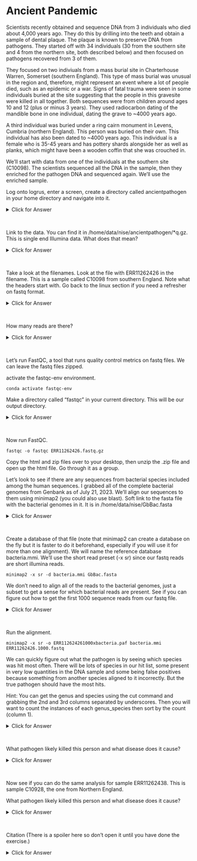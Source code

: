 <!-- Maybe switch to the paired end reads for next year (no enrichment)/ -->

# Ancient Pandemic

Scientists recently obtained and sequence DNA from 3 individuals who died about 4,000 years ago. They do this by drilling into the teeth and obtain a sample of dental plaque. The plaque is known to preserve DNA from pathogens. They started off with 34 individuals (30 from the southern site and 4 from the northern site, both described below) and then focused on pathogens recovered from 3 of them.

They focused on two indiviuals from a mass burial site in Charterhouse Warren, Somerset (southern England). This type of mass burial was unusual in the region and, therefore, might represent an event where a lot of people died, such as an epidemic or a war. Signs of fatal trauma were seen in some individuals buried at the site suggesting that the people in this gravesite were killed in all together. Both sequences were from children around ages 10 and 12 (plus or minus 3 years). They used radiocarbon dating of the mandible bone in one individual, dating the grave to ~4000 years ago.

A third individual was buried under a ring cairn monument in Levens, Cumbria (northern England). This person was buried on their own. This individual has also been dated to ~4000 years ago. This individual is a female who is 35-45 years and has pottery shards alongside her as well as planks, which might have been a wooden coffin that she was crouched in.

We'll start with data from one of the individuals at the southern site (C10098). The scientists sequenced all the DNA in the sample, then they enriched for the pathogen DNA and sequenced again. We'll use the enriched sample.


Log onto logrus, enter a screen, create a directory called ancientpathogen in your home directory and navigate into it.

<details>
  <summary>Click for Answer</summary>
```
mkdir ~/ancientpathogen
cd ~/ancientpathogen
```
</details>
\

Link to the data. You can find it in /home/data/nise/ancientpathogen/*q.gz. This is single end Illumina data. What does that mean?

<!-- The paper says they should be paired end but the data they uploaded to the archive is single end. -->

<details>
  <summary>Click for Answer</summary>
```
ln -s /home/data/nise/ancientpathogen/*q.gz .
```
</details>
\

Take a look at the filenames. Look at the file with ERR11262426 in the filename. This is a sample called C10098 from southern England. Note what the headers start with. Go back to the linux section if you need a refresher on fastq format.

<details>
  <summary>Click for Answer</summary>
```
ls -l

zcat ERR11262426.fastq.gz | head
```
</details>
\

How many reads are there? 


<details>
  <summary>Click for Answer</summary>
```
zgrep -c "^@ERR" ERR11262426.fastq.gz
```
</details>
\


Let's run FastQC, a tool that runs quality control metrics on fastq files. We can leave the fastq files zipped.

activate the fastqc-env environment.

```
conda activate fastqc-env
```

Make a directory called "fastqc" in your current directory. This will be our output directory.

<details>
  <summary>Click for Answer</summary>
```
mkdir fastqc
```
</details>
\


Now run FastQC.

```
fastqc -o fastqc ERR11262426.fastq.gz
```

Copy the html and zip files over to your desktop, then unzip the .zip file and open up the html file. Go through it as a group.


Let's look to see if there are any sequences from bacterial species included among the human sequences. I grabbed all of the complete bacterial genomes from Genbank as of July 21, 2023. We'll align our sequences to them using minimap2 (you could also use blast). Soft link to the fasta file with the bacterial genomes in it. It is in /home/data/nise/GbBac.fasta

<details>
  <summary>Click for Answer</summary>
```
ln -s /home/data/nise/GbBac.fasta .
```
</details>
\

Create a database of that file (note that minimap2 can create a database on the fly but it is faster to do it beforehand, especially if you will use it for more than one alignment). We will name the reference database bacteria.mmi. We'll use the short read preset (-x sr) since our fastq reads are short illumina reads.

```
minimap2 -x sr -d bacteria.mmi GbBac.fasta
```

We don't need to align all of the reads to the bacterial genomes, just a subset to get a sense for which bacterial reads are present. See if you can figure out how to get the first 1000 sequence reads from our fastq file.

<details>
  <summary>Click for Answer</summary>
```
zcat ERR11262438.fastq.gz |head -4000 > ERR11262438.1000.fastq
```
</details>
\

Run the alignment.

```
minimap2 -x sr -o ERR112624261000xbacteria.paf bacteria.mmi ERR11262426.1000.fastq
```


We can quickly figure out what the pathogen is by seeing which species was hit most often. There will be lots of species in our hit list, some present in very low quantities in the DNA sample and some being false positives because something from another species aligned to it incorrectly. But the true pathogen should have the most hits.

Hint: You can get the genus and species using the cut command and grabbing the 2nd and 3rd columns separated by underscores. Then you will want to count the instances of each genus_species then sort by the count (column 1).

<details>
  <summary>Click for Answer</summary>
```
cut -f 2-3 -d '_' ERR112624261000xbacteria.paf | sort |uniq -c | sort -n
```
</details>
\

What pathogen likely killed this person and what disease does it cause?

<details>
  <summary>Click for Answer</summary>
```
Yersinia pestis, which causes the plague.
```
</details>
\

Now see if you can do the same analysis for sample ERR11262438. This is sample C10928, the one from Northern England.

What pathogen likely killed this person and what disease does it cause?

<details>
  <summary>Click for Answer</summary>
```
Yersinia pestis, which causes the plague.
```
</details>
\


Citation (There is a spoiler here so don't open it until you have done the exercise.)

<details>
<summary>Click for Answer</summary>
```
Swali, P., Schulting, R., Gilardet, A. et al. Yersinia pestis genomes reveal plague in Britain 4000 years ago. Nat Commun 14, 2930 (2023). https://doi.org/10.1038/s41467-023-38393-w
```
</details>
